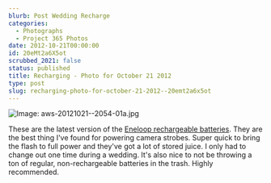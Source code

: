 ```yaml
---
blurb: Post Wedding Recharge
categories:
  - Photographs
  - Project 365 Photos
date: 2012-10-21T00:00:00
id: 20eMt2a6X5ot
scrubbed_2021: false
status: published
title: Recharging - Photo for October 21 2012
type: post
slug: recharging-photo-for-october-21-2012--20emt2a6x5ot
---
```


![Image: aws-20121021--2054-01a.jpg](/aws-20121021--2054-01a.jpg)

These are the latest version of the [Eneloop rechargeable batteries](http://www.amazon.com/gp/product/B0058GZWXQ/ref=as_li_ss_tl?ie=UTF8&tag=tioa-20&linkCode=as2&camp=1789&creative=390957&creativeASIN=B0058GZWXQ). They are the best thing I've found for powering camera strobes. Super quick to bring the flash to full power and they've got a lot of stored juice. I only had to change out one time during a wedding. It's also nice to not be throwing a ton of regular, non-rechargeable batteries in the trash. Highly recommended.